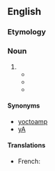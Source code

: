 {{also|yoctoampère|yocto-ampere}}
==English==
{{rfv|en}}
===Etymology===
{{prefix|en|yocto|ampere}}

===Noun===
{{en-noun}}

# {{SI-unit|yocto|ampere|electrical current|lang=en}}
#* {{quote-journal|date=2012|work=19th International Workshop on Active-Matrix Flatpanel Displays and Devices (AM-FPD)|title=Theoretical examination on a significantly low off-state current of a transistor using crystalline In-Ga-Zn-oxidelang=en |author=Masakazu Murakami, Kiyoshi Kato, Ko Inada, Takanori Matsuzaki, Yasuyuki Takahashi, Shunpei Yamazaki 
|volume=|number=|passage=However, in the IGZO-FET, heavy holes strongly suppress
tunneling current, and at most '''yoctoampere''' off-state current is estimated which is
dominated by thermally excited holes.}}
#* {{quote-journal|year=2016|work=The Japan Society of Applied Physics|title=Properties of c-axis-aligned crystalline indium–gallium–zinc oxide field-effect transistors fabricated through a tapered-trench gate process|lang=en |author=Yoshinobu Asami, Motomu Kurata, Yutaka Okazaki, Eiji Higa, Daisuke Matsubayashi, Satoru Okamoto, Shinya Sasagawa, Tomoaki Moriwaka, Tetsuya Kakehata, Yuto Yakubo|volume=55|number=4S|passage=First, they are known to show an off-state current on the order of '''yoctoampere''' per micron (10−24 A/µm) at room temperature (RT).}}
#* {{quote-book|year=2018 |title=Semiconductor device including refresh circuit for memory cell (UA Patent 9,922,692)|author=Jun Koyama|page=|lang=en |ISBN=|passage=For example, the off-state current per micrometer of the channel width at 85° C. is less than or equal to 100 yA (1 yA ('''yoctoampere''') is 1×10 −24 A).}}

====Synonyms====
* [[yoctoamp]]
* [[yA]]

====Translations====
{{trans-top|unit of electrical current}}
* French: {{t+|fr|yoctoampère|m}}
{{trans-mid}}
{{trans-bottom}}